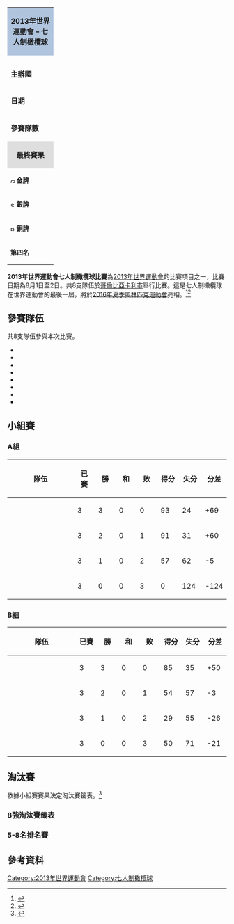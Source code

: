 {| class="toccolours" style="float: right; margin: 0 0 1em 1em; font-size: 90%;" width=220px
| colspan="2"  style="background:#b0c4de; text-align:center; height:30px;"| '''2013年世界運動會 – 七人制橄欖球'''
|-
|colspan="2" style="text-align: center;"|
|- style="vertical-align:top;"
|colspan=2|
|- style="vertical-align:top;"
| '''主辦國'''
| {{flagicon|COL}} [[卡利|卡利]]
|- style="vertical-align:top;"
| '''日期'''
| 2013年8月1-2日
|- style="vertical-align:top;"
|width=90|'''參賽隊數'''
| 8
|-
|colspan="2" style="background: #dedede; text-align: center;"|'''最終賽果'''
|- style="vertical-align:top;" 
|  style="font-size:90%; width:90px;"|[[Image:Gold_medal_blank.svg|10px]] '''金牌'''
| {{Ru7|RSA}}
|-
|  style="font-size:90%; width:90px;"|[[Image:Silver_medal_blank.svg|10px]] '''銀牌'''
| {{Ru7|ARG}}
|-
|  style="font-size:90%; width:90px;"|[[Image:Bronze_medal_blank.svg|10px]] '''銅牌'''
| {{Ru7|CAN}}
|-
|  style="font-size:90%; width:90px;"|'''第四名'''
| {{Ru7|FRA}}
|}

'''2013年世界運動會七人制橄欖球比賽'''為[[2013年世界運動會|2013年世界運動會]]的比賽項目之一，比賽日期為8月1日至2日。共8支隊伍於[[哥倫比亞|哥倫比亞]][[卡利市|卡利市]]{{tsl|en|Estadio Olímpico Pascual Guerrero|Estadio Olímpico Pascual Guerrero}}舉行比賽。這是七人制橄欖球在世界運動會的最後一屆，將於[[2016年夏季奧林匹克運動會|2016年夏季奧林匹克運動會]]亮相。<ref>{{Cite web |url=http://www.irb.com/rugbyandtheolympics/news/newsid=2068519.html |title=Eight nations gear up for World Games gold |accessdate=2013-08-12 |archive-date=2014-10-22 |archive-url=https://web.archive.org/web/20141022034536/http://www.irb.com/rugbyandtheolympics/news/newsid%3D2068519.html |dead-url=yes }}</ref><ref>{{Cite web |url=http://www.theworldgames.org/the-world-games/cali-colombia-2013/calendar#!view=91-159 |title=Schedule for Rugby Sevens Men |access-date=2013-08-12 |archive-url=https://web.archive.org/web/20130806184755/http://www.theworldgames.org/the-world-games/cali-colombia-2013/calendar#!view=91-159 |archive-date=2013-08-06 |dead-url=yes }}</ref>

== 參賽隊伍 ==
共8支隊伍參與本次比賽。
*{{Ru7|ARG}}
*{{Ru7|BRA}}
*{{Ru7|CAN}}
*{{Ru7|COL}}
*{{Ru7|FRA}}
*{{Ru7|HKG}}
*{{Ru7|RSA}}
*{{Ru7|URU}}

== 小組賽 ==
=== A組 ===
{| class="wikitable" style="text-align: center;"
|-
! style="width:200px;"|隊伍
!width="40"|已賽
!width="40"|勝
!width="40"|和
!width="40"|敗
!width="40"|得分
!width="40"|失分
!width="40"|分差
|- 
|align=left| {{Ru7|RSA}}
|3||3||0||0||93||24||+69
|-
|align=left| {{Ru7|CAN}}
|3||2||0||1||91||31||+60
|-
|align=left| {{Ru7|HKG}}
|3||1||0||2||57||62||-5
|-
|align=left| {{Ru7|COL}}
|3||0||0||3||0||124||-124
|}
=== B組 ===
{| class="wikitable" style="text-align: center;"
|-
! style="width:200px;"|隊伍
!width="40"|已賽
!width="40"|勝
!width="40"|和
!width="40"|敗
!width="40"|得分
!width="40"|失分
!width="40"|分差
|- 
| align="left" | {{Ru7|ARG}}
|3||3||0||0||85||35||+50
|-
| align="left" | {{Ru7|FRA}}
|3||2||0||1||54||57||-3
|-
| align="left" | {{Ru7|BRA}}
|3||1||0||2||29||55||-26
|-
| align="left" | {{Ru7|URU}}
|3||0||0||3||50||71||-21
|}

== 淘汰賽 ==
依據小組賽賽果決定淘汰賽籤表。<ref>{{Cite web |url=http://worldgames2013.sportresult.com/NH/en/300/Comp/Info/RU/Bracket/RUM400000 |title=存档副本 |accessdate=2013-08-12 |archive-date=2018-11-24 |archive-url=https://web.archive.org/web/20181124105853/http://worldgames2013.sportresult.com/NH/en/300/Comp/Info/RU/Bracket/RUM400000 |dead-url=no }}</ref>
=== 8強淘汰賽籤表 ===
{{Round8-with third
|2013年8月2日 11:00
|{{Ru7|RSA}} | 36 |{{Ru7|URU}} | 0  
|2013年8月2日 11:25
|{{Ru7|HKG}} | 12 |{{Ru7|FRA}} | 14
|2013年8月2日 11:50
|{{Ru7|ARG}} | 49 |{{Ru7|COL}} | 5
|2013年8月2日 12:15
|{{Ru7|BRA}} | 7  |{{Ru7|CAN}} | 26
<!--準決賽-->
|2013年8月2日 14:30
|{{Ru7|RSA}} | 33 |{{Ru7|FRA}} | 12
|2013年8月2日 15:00
|{{Ru7|ARG}} | 19 |{{Ru7|CAN}} |  7
<!--金牌賽-->
|2013年8月2日 17:55
|{{Ru7|RSA}} | 33 |{{Ru7|ARG}} | 24
<!--銅牌賽-->
|2013年8月2日 17:30
|{{Ru7|CAN}} | 33 |{{Ru7|FRA}} | 21 
}}

=== 5-8名排名賽 ===
{{Round4-with third
|RD1=5-8排位賽
|RD2=第5名爭奪賽
|Consol=第7名爭奪賽
|2013年8月2日 13:30
|{{Ru7|URU}} |  7 |{{Ru7|HKG}} | 17  
|2013年8月2日 14:00
|{{Ru7|COL}} | 12 |{{Ru7|BRA}} | 19  
<!-- final -->
|2013年8月2日 16:30
|{{Ru7|HKG}} | 22 |{{Ru7|BRA}} |  7  
<!-- 3rd -->
|2013年8月2日 16:00
|{{Ru7|URU}} | 29 |{{Ru7|COL}} |  7  
}}

== 參考資料 ==
<references />

{{2013年世界運動會比賽項目}}

[[Category:2013年世界運動會|Category:2013年世界運動會]]
[[Category:七人制橄欖球|Category:七人制橄欖球]]